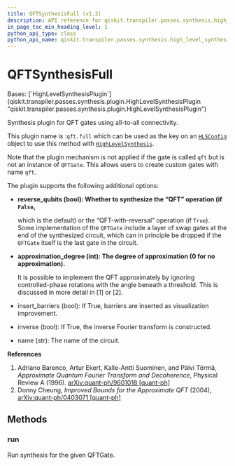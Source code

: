 ```yaml
---
title: QFTSynthesisFull (v1.2)
description: API reference for qiskit.transpiler.passes.synthesis.high_level_synthesis.QFTSynthesisFull in qiskit v1.2
in_page_toc_min_heading_level: 1
python_api_type: class
python_api_name: qiskit.transpiler.passes.synthesis.high_level_synthesis.QFTSynthesisFull
---
```


# QFTSynthesisFull

<Class id="qiskit.transpiler.passes.synthesis.high_level_synthesis.QFTSynthesisFull" isDedicatedPage={true} github="https://github.com/Qiskit/qiskit/tree/stable/1.2/qiskit/transpiler/passes/synthesis/high_level_synthesis.py#L965-L1022" signature="qiskit.transpiler.passes.synthesis.high_level_synthesis.QFTSynthesisFull" modifiers="class">
  Bases: [`HighLevelSynthesisPlugin`](qiskit.transpiler.passes.synthesis.plugin.HighLevelSynthesisPlugin "qiskit.transpiler.passes.synthesis.plugin.HighLevelSynthesisPlugin")

  Synthesis plugin for QFT gates using all-to-all connectivity.

  This plugin name is :`qft.full` which can be used as the key on an [`HLSConfig`](qiskit.transpiler.passes.HLSConfig "qiskit.transpiler.passes.synthesis.high_level_synthesis.HLSConfig") object to use this method with [`HighLevelSynthesis`](qiskit.transpiler.passes.HighLevelSynthesis "qiskit.transpiler.passes.synthesis.high_level_synthesis.HighLevelSynthesis").

  Note that the plugin mechanism is not applied if the gate is called `qft` but is not an instance of `QFTGate`. This allows users to create custom gates with name `qft`.

  The plugin supports the following additional options:

  *   **reverse\_qubits (bool): Whether to synthesize the “QFT” operation (if `False`,**

      which is the default) or the “QFT-with-reversal” operation (if `True`). Some implementation of the `QFTGate` include a layer of swap gates at the end of the synthesized circuit, which can in principle be dropped if the `QFTGate` itself is the last gate in the circuit.

  *   **approximation\_degree (int): The degree of approximation (0 for no approximation).**

      It is possible to implement the QFT approximately by ignoring controlled-phase rotations with the angle beneath a threshold. This is discussed in more detail in \[1] or \[2].

  *   insert\_barriers (bool): If True, barriers are inserted as visualization improvement.

  *   inverse (bool): If True, the inverse Fourier transform is constructed.

  *   name (str): The name of the circuit.

  **References**

  1.  Adriano Barenco, Artur Ekert, Kalle-Antti Suominen, and Päivi Törmä, *Approximate Quantum Fourier Transform and Decoherence*, Physical Review A (1996). [arXiv:quant-ph/9601018 \[quant-ph\]](https://arxiv.org/abs/quant-ph/9601018)
  2.  Donny Cheung, *Improved Bounds for the Approximate QFT* (2004), [arXiv:quant-ph/0403071 \[quant-ph\]](https://https://arxiv.org/abs/quant-ph/0403071)

  ## Methods

  ### run

  <Function id="qiskit.transpiler.passes.synthesis.high_level_synthesis.QFTSynthesisFull.run" github="https://github.com/Qiskit/qiskit/tree/stable/1.2/qiskit/transpiler/passes/synthesis/high_level_synthesis.py#L1000-L1022" signature="run(high_level_object, coupling_map=None, target=None, qubits=None, **options)">
    Run synthesis for the given QFTGate.
  </Function>
</Class>

